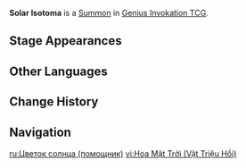 {{Genius Invokation TCG Infobox
|title       = Solar Isotoma
|id          = 116041
|image       = Solar Isotoma Summon.png
|type        = Summon
|createdby   = Abiogenesis: Solar Isotoma
|summontype  = Character Card Skill
|usage       = 3
|effect      = '''End Phase:''' Deal 1 {{Color|Geo DMG}}.<br>'''When you perform "Switch Character" and this Summon is on the field:''' This switch is considered a '''Fast Action''' instead of a '''Combat Action'''. (Once per Round)
}}
'''Solar Isotoma''' is a [[Summon]] in [[Genius Invokation TCG]].

==Stage Appearances==
{{Genius Invokation TCG Stage Appearances|createdby=Albedo (Character Card)}}

==Other Languages==
<!-- See also translations at [[Abiogenesis: Solar Isotoma]]. -->
{{Other Languages
|en      = Solar Isotoma
|zhs     = 阳华
|zhs_rm  = Yánghuā
|zht     = 陽華
|zht_rm  = Yánghuā
|zh_tl   = Solar Flower
|ja      = 陽華
|ja_rm   = Youka
|ja_tl   = 
|ko      = 태양꽃
|ko_rm   = 
|ko_tl   = 
|es      = Isotoma solar
|es_tl   = Solar Isotoma
|fr      = Aura solaire
|fr_tl   = Solar Aura
|ru      = Цветок солнца
|ru_tl   = Flower of the Sun
|th      = Solar Isotoma
|vi      = Hoa Mặt Trời
|vi_tl   = 
|de      = Sonnennachbildung
|de_tl   = Sun Replica
|id      = Solar Isotoma
|pt      = Radiação Solar
|pt_tl   = 
|tr      = Güneş Çiçeği
|tr_tl   = 
|it      = Isotoma solare
|it_tl   = 
}}

==Change History==
{{Change History|4.0}}

==Navigation==
{{Genius Invokation TCG Navbox|Summon}}

[[ru:Цветок солнца (помощник)]]
[[vi:Hoa Mặt Trời (Vật Triệu Hồi)]]
